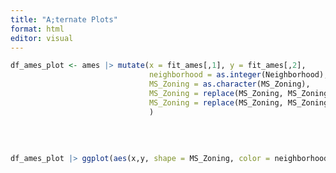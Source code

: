 ```yaml
---
title: "A;ternate Plots"
format: html
editor: visual
---
```


```r
df_ames_plot <- ames |> mutate(x = fit_ames[,1], y = fit_ames[,2],
                               neighborhood = as.integer(Neighborhood), 
                               MS_Zoning = as.character(MS_Zoning),
                               MS_Zoning = replace(MS_Zoning, MS_Zoning == "C_all", "C or I"),
                               MS_Zoning = replace(MS_Zoning, MS_Zoning == "I_all" , "C or I")
                               )
                              
                               
             
            
df_ames_plot |> ggplot(aes(x,y, shape = MS_Zoning, color = neighborhood)) + geom_point()
```
